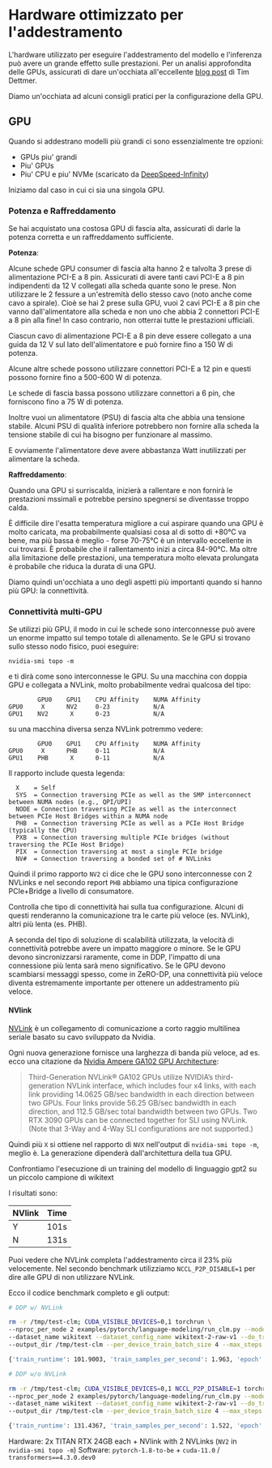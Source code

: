 <!---
Copyright 2022 The HuggingFace Team. All rights reserved.

Licensed under the Apache License, Version 2.0 (the "License");
you may not use this file except in compliance with the License.
You may obtain a copy of the License at

    http://www.apache.org/licenses/LICENSE-2.0

Unless required by applicable law or agreed to in writing, software
distributed under the License is distributed on an "AS IS" BASIS,
WITHOUT WARRANTIES OR CONDITIONS OF ANY KIND, either express or implied.
See the License for the specific language governing permissions and
limitations under the License.
-->


# Hardware ottimizzato per l'addestramento

L'hardware utilizzato per eseguire l'addestramento del modello e l'inferenza può avere un grande effetto sulle prestazioni. Per un analisi approfondita delle GPUs, assicurati di dare un'occhiata all'eccellente [blog post](https://timdettmers.com/2020/09/07/which-gpu-for-deep-learning/) di Tim Dettmer.

Diamo un'occhiata ad alcuni consigli pratici per la configurazione della GPU.

## GPU
Quando si addestrano modelli più grandi ci sono essenzialmente tre opzioni:
- GPUs piu' grandi
- Piu' GPUs
- Piu' CPU e piu' NVMe (scaricato da [DeepSpeed-Infinity](main_classes/deepspeed#nvme-support))

Iniziamo dal caso in cui ci sia una singola GPU.

### Potenza e Raffreddamento

Se hai acquistato una costosa GPU di fascia alta, assicurati di darle la potenza corretta e un raffreddamento sufficiente.

**Potenza**:

Alcune schede GPU consumer di fascia alta hanno 2 e talvolta 3 prese di alimentazione PCI-E a 8 pin. Assicurati di avere tanti cavi PCI-E a 8 pin indipendenti da 12 V collegati alla scheda quante sono le prese. Non utilizzare le 2 fessure a un'estremità dello stesso cavo (noto anche come cavo a spirale). Cioè se hai 2 prese sulla GPU, vuoi 2 cavi PCI-E a 8 pin che vanno dall'alimentatore alla scheda e non uno che abbia 2 connettori PCI-E a 8 pin alla fine! In caso contrario, non otterrai tutte le prestazioni ufficiali.

Ciascun cavo di alimentazione PCI-E a 8 pin deve essere collegato a una guida da 12 V sul lato dell'alimentatore e può fornire fino a 150 W di potenza.

Alcune altre schede possono utilizzare connettori PCI-E a 12 pin e questi possono fornire fino a 500-600 W di potenza.

Le schede di fascia bassa possono utilizzare connettori a 6 pin, che forniscono fino a 75 W di potenza.

Inoltre vuoi un alimentatore (PSU) di fascia alta che abbia una tensione stabile. Alcuni PSU di qualità inferiore potrebbero non fornire alla scheda la tensione stabile di cui ha bisogno per funzionare al massimo.

E ovviamente l'alimentatore deve avere abbastanza Watt inutilizzati per alimentare la scheda.

**Raffreddamento**:

Quando una GPU si surriscalda, inizierà a rallentare e non fornirà le prestazioni mssimali e potrebbe persino spegnersi se diventasse troppo calda.

È difficile dire l'esatta temperatura migliore a cui aspirare quando una GPU è molto caricata, ma probabilmente qualsiasi cosa al di sotto di +80°C va bene, ma più bassa è meglio - forse 70-75°C è un intervallo eccellente in cui trovarsi. È probabile che il rallentamento inizi a circa 84-90°C. Ma oltre alla limitazione delle prestazioni, una temperatura molto elevata prolungata è probabile che riduca la durata di una GPU.

Diamo quindi un'occhiata a uno degli aspetti più importanti quando si hanno più GPU: la connettività.

### Connettività multi-GPU

Se utilizzi più GPU, il modo in cui le schede sono interconnesse può avere un enorme impatto sul tempo totale di allenamento. Se le GPU si trovano sullo stesso nodo fisico, puoi eseguire:

```
nvidia-smi topo -m
```

e ti dirà come sono interconnesse le GPU. Su una macchina con doppia GPU e collegata a NVLink, molto probabilmente vedrai qualcosa del tipo:

```
        GPU0    GPU1    CPU Affinity    NUMA Affinity
GPU0     X      NV2     0-23            N/A
GPU1    NV2      X      0-23            N/A
```

su una macchina diversa senza NVLink potremmo vedere:

```
        GPU0    GPU1    CPU Affinity    NUMA Affinity
GPU0     X      PHB     0-11            N/A
GPU1    PHB      X      0-11            N/A
```

Il rapporto include questa legenda:

```
  X    = Self
  SYS  = Connection traversing PCIe as well as the SMP interconnect between NUMA nodes (e.g., QPI/UPI)
  NODE = Connection traversing PCIe as well as the interconnect between PCIe Host Bridges within a NUMA node
  PHB  = Connection traversing PCIe as well as a PCIe Host Bridge (typically the CPU)
  PXB  = Connection traversing multiple PCIe bridges (without traversing the PCIe Host Bridge)
  PIX  = Connection traversing at most a single PCIe bridge
  NV#  = Connection traversing a bonded set of # NVLinks
```

Quindi il primo rapporto `NV2` ci dice che le GPU sono interconnesse con 2 NVLinks e nel secondo report `PHB` abbiamo una tipica configurazione PCIe+Bridge a livello di consumatore.

Controlla che tipo di connettività hai sulla tua configurazione. Alcuni di questi renderanno la comunicazione tra le carte più veloce (es. NVLink), altri più lenta (es. PHB).

A seconda del tipo di soluzione di scalabilità utilizzata, la velocità di connettività potrebbe avere un impatto maggiore o minore. Se le GPU devono sincronizzarsi raramente, come in DDP, l'impatto di una connessione più lenta sarà meno significativo. Se le GPU devono scambiarsi messaggi spesso, come in ZeRO-DP, una connettività più veloce diventa estremamente importante per ottenere un addestramento più veloce.

#### NVlink

[NVLink](https://en.wikipedia.org/wiki/NVLink) è un collegamento di comunicazione a corto raggio multilinea seriale basato su cavo sviluppato da Nvidia.

Ogni nuova generazione fornisce una larghezza di banda più veloce, ad es. ecco una citazione da [Nvidia Ampere GA102 GPU Architecture](https://www.nvidia.com/content/dam/en-zz/Solutions/geforce/ampere/pdf/NVIDIA-ampere-GA102-GPU-Architecture-Whitepaper-V1.pdf):

> Third-Generation NVLink®
> GA102 GPUs utilize NVIDIA’s third-generation NVLink interface, which includes four x4 links,
> with each link providing 14.0625 GB/sec bandwidth in each direction between two GPUs. Four
> links provide 56.25 GB/sec bandwidth in each direction, and 112.5 GB/sec total bandwidth
> between two GPUs. Two RTX 3090 GPUs can be connected together for SLI using NVLink.
> (Note that 3-Way and 4-Way SLI configurations are not supported.)

Quindi più `X` si ottiene nel rapporto di `NVX` nell'output di `nvidia-smi topo -m`, meglio è. La generazione dipenderà dall'architettura della tua GPU.

Confrontiamo l'esecuzione di un training del modello di linguaggio gpt2 su un piccolo campione di wikitext

I risultati sono:


| NVlink | Time |
| -----  | ---: |
| Y      | 101s |
| N      | 131s |


Puoi vedere che NVLink completa l'addestramento circa il 23% più velocemente. Nel secondo benchmark utilizziamo `NCCL_P2P_DISABLE=1` per dire alle GPU di non utilizzare NVLink.

Ecco il codice benchmark completo e gli output:

```bash
# DDP w/ NVLink

rm -r /tmp/test-clm; CUDA_VISIBLE_DEVICES=0,1 torchrun \
--nproc_per_node 2 examples/pytorch/language-modeling/run_clm.py --model_name_or_path gpt2 \
--dataset_name wikitext --dataset_config_name wikitext-2-raw-v1 --do_train \
--output_dir /tmp/test-clm --per_device_train_batch_size 4 --max_steps 200

{'train_runtime': 101.9003, 'train_samples_per_second': 1.963, 'epoch': 0.69}

# DDP w/o NVLink

rm -r /tmp/test-clm; CUDA_VISIBLE_DEVICES=0,1 NCCL_P2P_DISABLE=1 torchrun \
--nproc_per_node 2 examples/pytorch/language-modeling/run_clm.py --model_name_or_path gpt2 \
--dataset_name wikitext --dataset_config_name wikitext-2-raw-v1 --do_train
--output_dir /tmp/test-clm --per_device_train_batch_size 4 --max_steps 200

{'train_runtime': 131.4367, 'train_samples_per_second': 1.522, 'epoch': 0.69}
```

Hardware: 2x TITAN RTX 24GB each + NVlink with 2 NVLinks (`NV2` in `nvidia-smi topo -m`)
Software: `pytorch-1.8-to-be` + `cuda-11.0` / `transformers==4.3.0.dev0`